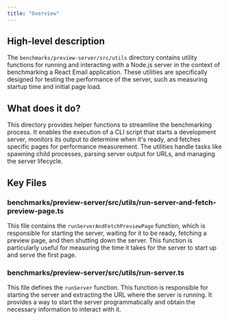 ```yaml
---
title: "Overview"
---
```


## High-level description
The `benchmarks/preview-server/src/utils` directory contains utility functions for running and interacting with a Node.js server in the context of benchmarking a React Email application. These utilities are specifically designed for testing the performance of the server, such as measuring startup time and initial page load.

## What does it do?
This directory provides helper functions to streamline the benchmarking process. It enables the execution of a CLI script that starts a development server, monitors its output to determine when it's ready, and fetches specific pages for performance measurement. The utilities handle tasks like spawning child processes, parsing server output for URLs, and managing the server lifecycle.

## Key Files

### benchmarks/preview-server/src/utils/run-server-and-fetch-preview-page.ts
This file contains the `runServerAndFetchPreviewPage` function, which is responsible for starting the server, waiting for it to be ready, fetching a preview page, and then shutting down the server. This function is particularly useful for measuring the time it takes for the server to start up and serve the first page.

### benchmarks/preview-server/src/utils/run-server.ts
This file defines the `runServer` function. This function is responsible for starting the server and extracting the URL where the server is running. It provides a way to start the server programmatically and obtain the necessary information to interact with it.
